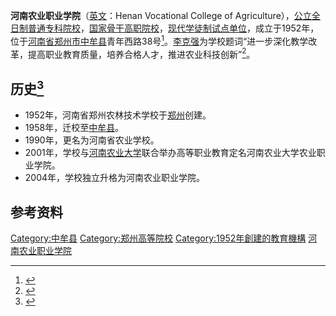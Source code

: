 {{高校
| name = 河南农业职业学院
| 外文名 ={{lang|en|Henan Vocational College of Agriculture}}
| image = File:Henan_Vocational_College_of_Agriculture_logo.jpg
| Established = 1952年
| rector = [[刘源|刘源]]
| 书记   = [[陈建军|陈建军]]
| type = [[大专|公立大学专科]]
| location = {{CHN}}[[河南省|河南省]]
| students = 
| staff = 
| campus = 
| address = [[郑州市|郑州市]][[中牟县|中牟县]]青年西路38号
| area = 1418[[亩|亩]]<ref>{{cite web |title=河南农业职业学院 |url=http://www.jyhmz.com/henan/2647.html |website=教育航母站}}</ref>
|隶属  =[[河南省教育厅|河南省教育厅]]
| website = [https://www.hnca.edu.cn/ 河南农业职业学院]
|}}
'''河南农业职业学院'''（[[英文|英文]]：Henan Vocational College of Agriculture），[[大专|公立全日制普通专科院校]]，[[国家骨干高职院校|国家骨干高职院校]]，[[现代学徒制试点单位|现代学徒制试点单位]]，成立于1952年，位于[[河南省|河南省]][[郑州市|郑州市]][[中牟县|中牟县]]青年西路38号<ref>{{cite web |title=2020年河南农业职业学院有几个校区,大一新生在哪个校区 |url=http://xiandaiyuwen.com/gaokao/henan/868388.html |website=现代教育 |accessdate=2020-10-15}}</ref>。[[李克强|李克强]]为学校题词“进一步深化教学改革，提高职业教育质量，培养合格人才，推进农业科技创新”<ref>{{cite web |author1=河南高职高专招生信息网 |title=河南农业职业学院 |url=http://www.hngzgz.com/college/view-138.html |website=河南高职高专招生信息网}}</ref>。
== 历史<ref>{{cite web |author1=段留芳 |title=中国网2013中国好教育候选单位：河南农业职业学院 |url=http://edu.china.com.cn/2014-11/03/content_33955549.htm |website=中国网 |accessdate=2014-11-03}}</ref> ==
* 1952年，河南省郑州农林技术学校于[[郑州|郑州]]创建。
* 1958年，迁校至[[中牟县|中牟县]]。
* 1990年，更名为河南省农业学校。
* 2001年，学校与[[河南农业大学|河南农业大学]]联合举办高等职业教育定名河南农业大学农业职业学院。
* 2004年，学校独立升格为河南农业职业学院。
== 参考资料 ==
{{reflist}}

{{河南高等院校}}

{{DEFAULTSORT:H}}
[[Category:中牟县|Category:中牟县]]
[[Category:郑州高等院校|Category:郑州高等院校]]
[[Category:1952年創建的教育機構|Category:1952年創建的教育機構]]
[[Category:河南农业职业学院|河南农业职业学院]]